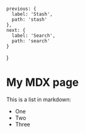 

    previous: {
      label: 'Stash',
      path: 'stash'
    },
    next: {
      label: 'Search',
      path: 'search'
    }
  }
  
# My MDX page

This is a list in markdown:

- One
- Two
- Three

